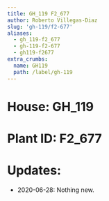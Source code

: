 ```yaml
---
title: GH_119 F2_677
author: Roberto Villegas-Diaz
slug: 'gh-119/f2-677'
aliases:
  - gh_119-f2_677
  - gh-119-f2-677
  - gh119-f2677
extra_crumbs:
  name: GH119
  path: /label/gh-119
---
```


# **House**: GH_119
# **Plant ID**: F2_677
# **Updates**: 
 - 2020-06-28: Nothing new.
